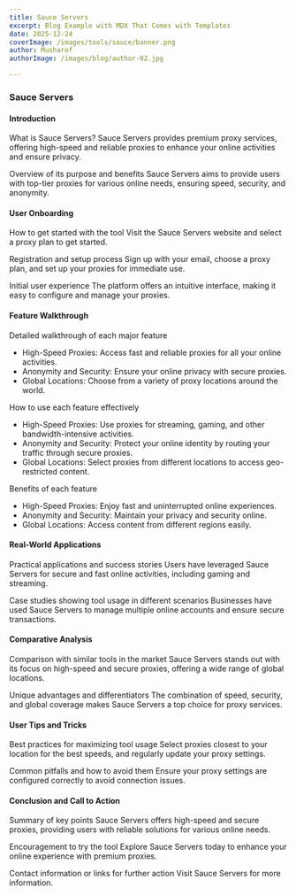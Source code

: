 ```yaml
---
title: Sauce Servers
excerpt: Blog Example with MDX That Comes with Templates
date: 2025-12-24
coverImage: /images/tools/sauce/banner.png
author: Musharof
authorImage: /images/blog/author-02.jpg

---
```

### Sauce Servers

#### Introduction

What is Sauce Servers? Sauce Servers provides premium proxy services, offering high-speed and reliable proxies to enhance your online activities and ensure privacy.

Overview of its purpose and benefits Sauce Servers aims to provide users with top-tier proxies for various online needs, ensuring speed, security, and anonymity.

#### User Onboarding

How to get started with the tool Visit the Sauce Servers website and select a proxy plan to get started.

Registration and setup process Sign up with your email, choose a proxy plan, and set up your proxies for immediate use.

Initial user experience The platform offers an intuitive interface, making it easy to configure and manage your proxies.

#### Feature Walkthrough

Detailed walkthrough of each major feature

-   High-Speed Proxies: Access fast and reliable proxies for all your online activities.
-   Anonymity and Security: Ensure your online privacy with secure proxies.
-   Global Locations: Choose from a variety of proxy locations around the world.

How to use each feature effectively

-   High-Speed Proxies: Use proxies for streaming, gaming, and other bandwidth-intensive activities.
-   Anonymity and Security: Protect your online identity by routing your traffic through secure proxies.
-   Global Locations: Select proxies from different locations to access geo-restricted content.

Benefits of each feature

-   High-Speed Proxies: Enjoy fast and uninterrupted online experiences.
-   Anonymity and Security: Maintain your privacy and security online.
-   Global Locations: Access content from different regions easily.

#### Real-World Applications

Practical applications and success stories Users have leveraged Sauce Servers for secure and fast online activities, including gaming and streaming.

Case studies showing tool usage in different scenarios Businesses have used Sauce Servers to manage multiple online accounts and ensure secure transactions.

#### Comparative Analysis

Comparison with similar tools in the market Sauce Servers stands out with its focus on high-speed and secure proxies, offering a wide range of global locations.

Unique advantages and differentiators The combination of speed, security, and global coverage makes Sauce Servers a top choice for proxy services.

#### User Tips and Tricks

Best practices for maximizing tool usage Select proxies closest to your location for the best speeds, and regularly update your proxy settings.

Common pitfalls and how to avoid them Ensure your proxy settings are configured correctly to avoid connection issues.

#### Conclusion and Call to Action

Summary of key points Sauce Servers offers high-speed and secure proxies, providing users with reliable solutions for various online needs.

Encouragement to try the tool Explore Sauce Servers today to enhance your online experience with premium proxies.

Contact information or links for further action Visit Sauce Servers for more information.